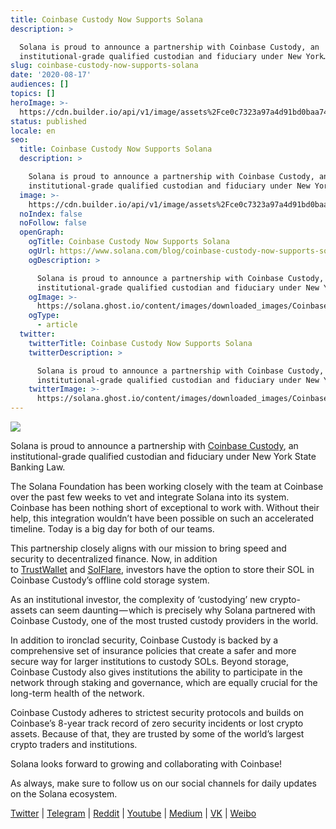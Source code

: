 ```yaml
---
title: Coinbase Custody Now Supports Solana
description: >

  Solana is proud to announce a partnership with Coinbase Custody, an
  institutional-grade qualified custodian and fiduciary under New York…
slug: coinbase-custody-now-supports-solana
date: '2020-08-17'
audiences: []
topics: []
heroImage: >-
  https://cdn.builder.io/api/v1/image/assets%2Fce0c7323a97a4d91bd0baa7490ec9139%2Fc8702230262a4bea914b82d86d0be2ae
status: published
locale: en
seo:
  title: Coinbase Custody Now Supports Solana
  description: >

    Solana is proud to announce a partnership with Coinbase Custody, an
    institutional-grade qualified custodian and fiduciary under New York…
  image: >-
    https://cdn.builder.io/api/v1/image/assets%2Fce0c7323a97a4d91bd0baa7490ec9139%2Fc8702230262a4bea914b82d86d0be2ae
  noIndex: false
  noFollow: false
  openGraph:
    ogTitle: Coinbase Custody Now Supports Solana
    ogUrl: https://www.solana.com/blog/coinbase-custody-now-supports-solana
    ogDescription: >

      Solana is proud to announce a partnership with Coinbase Custody, an
      institutional-grade qualified custodian and fiduciary under New York…
    ogImage: >-
      https://solana.ghost.io/content/images/downloaded_images/Coinbase-Custody-Now-Supports-Solana/1-V6qd6x4q5QSFvz14fUiibQ-1.png
    ogType:
      - article
  twitter:
    twitterTitle: Coinbase Custody Now Supports Solana
    twitterDescription: >

      Solana is proud to announce a partnership with Coinbase Custody, an
      institutional-grade qualified custodian and fiduciary under New York…
    twitterImage: >-
      https://solana.ghost.io/content/images/downloaded_images/Coinbase-Custody-Now-Supports-Solana/1-V6qd6x4q5QSFvz14fUiibQ-1.png
---
```


![](/coinbase-custody-now-supports-solana/image-1.jpg)

Solana is proud to announce a partnership with [Coinbase Custody](https://custody.coinbase.com/?ref=solana.ghost.io), an institutional-grade qualified custodian and fiduciary under New York State Banking Law.

The Solana Foundation has been working closely with the team at Coinbase over the past few weeks to vet and integrate Solana into its system. Coinbase has been nothing short of exceptional to work with. Without their help, this integration wouldn’t have been possible on such an accelerated timeline. Today is a big day for both of our teams.

This partnership closely aligns with our mission to bring speed and security to decentralized finance. Now, in addition to [TrustWallet](https://trustwallet.com/?ref=solana.ghost.io) and [SolFlare](https://solflare.spacenet.live/?ref=solana.ghost.io), investors have the option to store their SOL in Coinbase Custody’s offline cold storage system.

As an institutional investor, the complexity of ‘custodying’ new crypto-assets can seem daunting — which is precisely why Solana partnered with Coinbase Custody, one of the most trusted custody providers in the world.

In addition to ironclad security, Coinbase Custody is backed by a comprehensive set of insurance policies that create a safer and more secure way for larger institutions to custody SOLs. Beyond storage, Coinbase Custody also gives institutions the ability to participate in the network through staking and governance, which are equally crucial for the long-term health of the network.

Coinbase Custody adheres to strictest security protocols and builds on Coinbase’s 8-year track record of zero security incidents or lost crypto assets. Because of that, they are trusted by some of the world’s largest crypto traders and institutions.

Solana looks forward to growing and collaborating with Coinbase!

As always, make sure to follow us on our social channels for daily updates on the Solana ecosystem.

[Twitter](https://twitter.com/solana?ref=solana.ghost.io) | [Telegram](https://t.me/solanaio?ref=solana.ghost.io) | [Reddit](https://www.reddit.com/r/solana/?ref=solana.ghost.io) | [Youtube](https://www.youtube.com/c/solanalabs?ref=solana.ghost.io) | [Medium](https://medium.com/solana-labs?ref=solana.ghost.io) | [VK](https://vk.com/solanarus?ref=solana.ghost.io) | [Weibo](https://www.weibo.com/SolanaNews?is_all=1&ref=solana.ghost.io)
